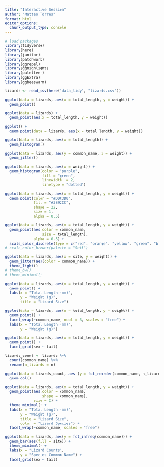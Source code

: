 ```yaml
---
title: "Interactive Session"
author: "Matteo Torres"
format: html
editor_options: 
  chunk_output_type: console
---
```


```r
# load packages
library(tidyverse)
library(here)
library(janitor)
library(patchwork)
library(ggrepel)
library(gghighlight)
library(paletteer)
library(ggExtra)
library(ggbeeswarm)
```

```r
lizards <- read_csv(here("data_tidy", "lizards.csv"))
```

```r
ggplot(data = lizards, aes(x = total_length, y = weight)) +
  geom_point()

ggplot(data = lizards) +
  geom_point(aes(x = total_length, y = weight))

ggplot() +
  geom_point(data = lizards, aes(x = total_length, y = weight))
```

```r
ggplot(data = lizards, aes(x = total_length)) + 
  geom_histogram()
```

```r
ggplot(data = lizards, aes(y = common_name, x = weight)) +
  geom_jitter()
```

```r
ggplot(data = lizards, aes(x = weight)) +
  geom_histogram(color = "purple",
                 fill = "green",
                 linewidth  = 2,
                 linetype = "dotted")
```

```r
ggplot(data = lizards, aes(x = total_length, y = weight)) +
  geom_point(color = "#DDC3D0",
             fill = "#3E92CC",
             shape = 22,
             size = 1,
             alpha = 0.5)
```

```r
ggplot(data = lizards, aes(x = total_length, y = weight)) +
  geom_point(aes(color = common_name,
                 size = total_length),
             alpha = 0.5) +
  scale_color_discrete(type = c("red", "orange", "yellow", "green", "blue", "violet", "black"))
# scale_color_brewer(palette = "Set3")
```

```r
ggplot(data = lizards, aes(x = site, y = weight)) + 
  geom_jitter(aes(color = common_name)) +
  theme_light()
# theme_bw()
# theme_minimal()
```

```r
ggplot(data = lizards, aes(x = total_length, y = weight)) +
  geom_point() +
  labs(x = "Total Length (mm)",
       y = "Weight (g)",
       title = "Lizard Size")
```

```r
ggplot(data = lizards, aes(x = total_length, y = weight)) +
  geom_point() +
  facet_wrap(~common_name, ncol = 3, scales = "free") +
  labs(x = "Total Length (mm)",
       y = "Weight (g)")
```

```r
ggplot(data = lizards, aes(x = total_length, y = weight)) + 
  geom_point() +
  facet_grid(sex ~ tail)
```

```r
lizards_count <- lizards %>%
  count(common_name) %>%
  rename(n_lizards = n)

ggplot(data = lizards_count, aes (y = fct_reorder(common_name, n_lizards), x = n_lizards)) +
  geom_col()
```

```r
ggplot(data = lizards, aes(x = total_length, y = weight)) + 
  geom_point(aes(color = common_name,
                 shape = common_name),
             size = 2) +
  theme_minimal() +
  labs(x = "Total Length (mm)",
       y = "Weight (g)",
       title = "Lizard Size",
       color = "Lizard Species") +
  facet_wrap(~common_name, scales = "free")
```

```r
ggplot(data = lizards, aes(y = fct_infreq(common_name))) +
  geom_bar(aes(fill = site)) +
  theme_minimal() +
  labs(x = "Lizard Counts",
       y = "Species Common Name") +
  facet_grid(sex ~ tail)
```

